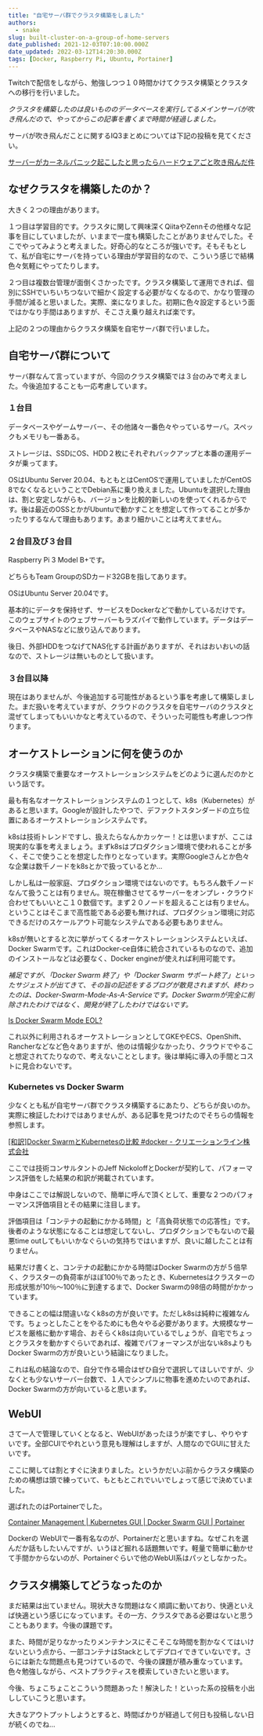```yaml
---
title: "自宅サーバ群でクラスタ構築をしました"
authors:
  - snake
slug: built-cluster-on-a-group-of-home-servers
date_published: 2021-12-03T07:10:00.000Z
date_updated: 2022-03-12T14:20:30.000Z
tags: [Docker, Raspberry Pi, Ubuntu, Portainer]
---
```


Twitchで配信をしながら、勉強しつつ１０時間かけてクラスタ構築とクラスタへの移行を行いました。

*クラスタを構築したのは良いもののデータベースを実行してるメインサーバが吹き飛んだので、やってからこの記事を書くまで時間が経過しました。*

サーバが吹き飛んだことに関するIQ3まとめについては下記の投稿を見てください。

[サーバーがカーネルパニック起こしたと思ったらハードウェアごと吹き飛んだ件](/home-server-had-kernel-panic-and-blew-up-the-entire-hardware/)

## なぜクラスタを構築したのか？

大きく２つの理由があります。

１つ目は学習目的です。クラスタに関して興味深くQiitaやZennその他様々な記事を目にしていましたが、いままで一度も構築したことがありませんでした。そこでやってみようと考えました。好奇心的なところが強いです。そもそもとして、私が自宅にサーバを持っている理由が学習目的なので、こういう感じで結構色々気軽にやってたりします。

２つ目は複数台管理が面倒くさかったです。クラスタ構築して運用できれば、個別にSSHでいちいちつないで細かく設定する必要がなくなるので、かなり管理の手間が減ると思いました。実際、楽になりました。初期に色々設定するという面ではかなり手間はありますが、そこさえ乗り越えれば楽です。

上記の２つの理由からクラスタ構築を自宅サーバ群で行いました。

## 自宅サーバ群について

サーバ群なんて言っていますが、今回のクラスタ構築では３台のみで考えました。今後追加することも一応考慮しています。

### １台目

データベースやゲームサーバー、その他諸々一番色々やっているサーバ。スペックもメモリも一番ある。

ストレージは、SSDにOS、HDD２枚にそれぞれバックアップと本番の運用データが乗ってます。

OSはUbuntu Server 20.04、もともとはCentOSで運用していましたがCentOS 8でなくなるということでDebian系に乗り換えました。Ubuntuを選択した理由は、割と安定しながらも、バージョンを比較的新しいのを使ってくれるからです。後は最近のOSSとかがUbuntuで動かすことを想定して作ってることが多かったりするなんて理由もあります。あまり細かいことは考えてません。

### ２台目及び３台目

Raspberry Pi 3 Model B+です。

どちらもTeam GroupのSDカード32GBを指してあります。

OSはUbuntu Server 20.04です。

基本的にデータを保持せず、サービスをDockerなどで動かしているだけです。このウェブサイトのウェブサーバーもラズパイで動作しています。データはデータベースやNASなどに放り込んであります。

後日、外部HDDをつなげてNAS化する計画がありますが、それはおいおいの話なので、ストレージは無いものとして扱います。

### ３台目以降

現在はありませんが、今後追加する可能性があるという事を考慮して構築しました。まだ扱いを考えていますが、クラウドのクラスタを自宅サーバのクラスタと混ぜてしまってもいいかなと考えているので、そういった可能性も考慮しつつ作ります。

## オーケストレーションに何を使うのか

クラスタ構築で重要なオーケストレーションシステムをどのように選んだのかという話です。

最も有名なオーケストレーションシステムの１つとして、k8s（Kubernetes）があると思います。Googleが設計したやつで、デファクトスタンダードの立ち位置にあるオーケストレーションシステムです。

k8sは技術トレンドですし、扱えたらなんかカッケー！とは思いますが、ここは現実的な事を考えましょう。まずk8sはプロダクション環境で使われることが多く、そこで使うことを想定した作りとなっています。実際Googleさんとか色々な企業は数千ノードをk8sとかで扱っているとか...

しかし私は一般家庭、プロダクション環境ではないのです。もちろん数千ノードなんて扱うことは有りません。現在稼働させてるサーバーをオンプレ・クラウド合わせてもいいとこ１０数個です。まず２０ノードを超えることは有りません。ということはそこまで高性能である必要も無ければ、プロダクション環境に対応できるだけのスケールアウト可能なシステムである必要もありません。

k8sが無いとすると次に挙がってくるオーケストレーションシステムといえば、Docker Swarmです。これはDocker-ce自体に統合されているものなので、追加のインストールなどは必要なく、Docker engineが使えれば利用可能です。

*補足ですが、「Docker Swarm 終了」や「Docker Swarm サポート終了」といったサジェストが出てきて、その旨の記述をするブログが散見されますが、終わったのは、Docker-Swarm-Mode-As-A-Serviceです。Docker Swarmが完全に削除されたわけではなく、開発が終了したわけではないです。*

[Is Docker Swarm Mode EOL?](https://medium.com/@markuman/is-docker-swarm-mode-eol-7a3f316116a3)

これ以外に利用されるオーケストレーションとしてGKEやECS、OpenShift、Rancherなどなど色々ありますが、他のは情報少なかったり、クラウドでやること想定されてたりなので、考えないこととします。後は単純に導入の手間とコストに見合わないです。

### Kubernetes vs Docker Swarm

少なくとも私が自宅サーバ群でクラスタ構築するにあたり、どちらが良いのか。実際に検証したわけではありませんが、ある記事を見つけたのでそちらの情報を参照します。

[[和訳]Docker SwarmとKubernetesの比較 #docker - クリエーションライン株式会社](https://www.creationline.com/lab/13762)

ここでは技術コンサルタントのJeff NickoloffとDockerが契約して、パフォーマンス評価をした結果の和訳が掲載されています。

中身はここでは解説しないので、簡単に呼んで頂くとして、重要な２つのパフォーマンス評価項目とその結果に注目します。

評価項目は「コンテナの起動にかかる時間」と「高負荷状態での応答性」です。後者のような状態になることは想定してないし、プロダクションでもないので最悪time outしてもいいかなぐらいの気持ちではいますが、良いに越したことは有りません。

結果だけ書くと、コンテナの起動にかかる時間はDocker Swarmの方が５倍早く、クラスターの負荷率がほぼ100％であったとき、Kubernetesはクラスターの形成状態が10％～100％に到達するまで、Docker Swarmの98倍の時間がかかっています。

できることの幅は間違いなくk8sの方が良いです。ただしk8sは純粋に複雑なんです。ちょっとしたことをやるためにも色々やる必要があります。大規模なサービスを厳格に動かす場合、おそらくk8sは向いているでしょうが、自宅でちょっとクラスタを動かすぐらいであれば、複雑でパフォーマンスが出ないk8sよりもDocker Swarmの方が良いという結論になりました。

これは私の結論なので、自分で作る場合はぜひ自分で選択してほしいですが、少なくとも少ないサーバー台数で、１人でシンプルに物事を進めたいのであれば、Docker Swarmの方が向いていると思います。

## WebUI

さて一人で管理していくとなると、WebUIがあったほうが楽ですし、やりやすいです。全部CUIでやれという意見も理解はしますが、人間なのでGUIに甘えたいです。

ここに関しては割とすぐに決まりました。というかだいぶ前からクラスタ構築のための構想は頭で練っていて、もともとこれでいいでしょって感じで決めていました。

選ばれたのはPortainerでした。

[Container Management | Kubernetes GUI | Docker Swarm GUI | Portainer](https://www.portainer.io/)

Dockerの WebUIで一番有名なのが、Portainerだと思いますね。なぜこれを選んだか話もしたいんですが、いうほど掘れる話題無いです。軽量で簡単に動かせて手間かからないのが、Portainerぐらいで他のWebUI系はパッとしなかった。

## クラスタ構築してどうなったのか

まだ結果は出ていません。現状大きな問題はなく順調に動いており、快適といえば快適という感じになっています。その一方、クラスタである必要はないと思うこともあります。今後の課題です。

また、時間が足りなかったりメンテナンスにそこそこな時間を割かなくてはいけないという点から、一部コンテナはStackとしてデプロイできていないです。さらには新たな問題点も見つけているので、今後の課題が積み重なっています。色々勉強しながら、ベストプラクティスを模索していきたいと思います。

今後、ちょこちょことこういう問題あった！解決した！といった系の投稿を小出ししていこうと思います。

大きなアウトプットしようとすると、時間ばかりが経過して何日も投稿しない日が続くのでね...
